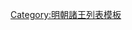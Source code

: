 {{ming|title=明朝靈丘國諸王|ed=靈丘國|head=[[永乐 (明朝)|永樂]]二十二年（[[1424年]]）封。[[天顺 (明朝)|天順]]五年（[[1461年]]）立別城[[絳州]]。|
{{ming/title}}
{{ming/list|靈丘榮順王|[[朱遜烇]]|朱桂、庶六子|[[1424年]]—[[1475年]]|永樂二十二年封。天順五年立別城絳州。[[成化]]十一年薨。}}
{{ming/list|靈丘僖靖王|[[朱仕𡒳]]|朱遜烇、嫡一子|[[1477年]]—[[1493年]]|成化十三年襲封。[[弘治 (明朝)|弘治]]六年薨。}}
{{ming/list|靈丘莊和王|[[朱成鈠]]|朱仕𡒳、庶一子|[[1494年]]—[[1497年]]|弘治七年襲封。十年薨。}}
{{ming/list|靈丘端懿王|[[朱聰滆]]|朱成鈠、嫡一子|[[1499年]]—[[1555年]]|弘治十二年襲封。[[嘉靖]]三十四年薨。}}
{{ming/list|靈丘康悼王|[[朱俊格]]|朱聰滆、嫡一子|追封|弘治十七年封[[长子 (封号)|長子]]。嘉靖二十四年卒。四十二年以曾孫[[朱鼐鐮|鼐鐮]]襲封，追封諡康悼王。}}
{{ming/list|靈丘悼懿王|[[朱充熼]]|朱俊格、嫡一子|追封|嘉靖元年封[[长孙 (封号)|長孫]]。三十年卒。四十二年以孫鼐鐮襲封，追封諡悼懿王。}}
{{ming/list|靈丘懷僖王|[[朱廷址]]|朱充熼、嫡一子|追封|嘉靖二十四年封[[曾長孫]]。三十一年卒。四十二年以子鼐鐮襲封，追封諡懷僖王。}}
{{ming/list|靈丘王|[[朱鼐鐮]]|朱廷址、嫡一子|[[1563年]]—[[1569年]]|嘉靖三十四年封[[玄長孫]]。四十二年襲封。[[隆庆 (明朝)|隆慶]]三年坐非刑致死曾叔祖，降為庶人，除。}}
{{ming/note|附靈丘國宗理<ref>據《[[弇山堂別集]]》及《[[明實錄]]》</ref>}}
{{ming/list|靈丘府宗理|[[朱鼐鈇]]|朱廷址、嫡二子|？年|初封[[鎮國中尉]]，[[萬曆]]年間管理靈丘府府事，後廢之。}}
{{ming/list|靈丘府宗理|[[朱鼐鍕]]|朱廷址、子|？年|初封鎮國中尉，[[萬曆]]年間管理靈丘府府事。}}
{{ming/note|以後不詳}}
{{ming/note|附註}}
{{ming/note|ref}}
}}<noinclude>
[[Category:明朝諸王列表模板]]
</noinclude>